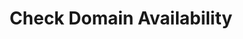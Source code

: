 ---
title: "Check Domain Availability"
openapi: "GET /api/v2/domains/{domain}/status"
sidebarTitle: "Check Domain Availability"
description: "This endpoint provides a command to check if a domain name is available and can be registered at the registry."
---